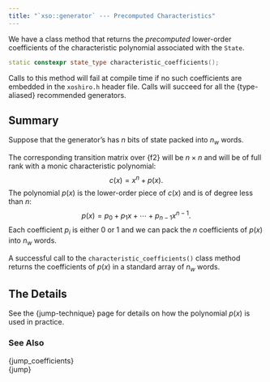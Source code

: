 ```yaml
---
title: "`xso::generator` --- Precomputed Characteristics"
---
```


We have a class method that returns the *precomputed* lower-order coefficients of the characteristic polynomial associated with the `State`.
```cpp
static constexpr state_type characteristic_coefficients();
```
Calls to this method will fail at compile time if no such coefficients are embedded in the `xoshiro.h` header file.
Calls will succeed for all the {type-aliased} recommended generators.

## Summary

Suppose that the generator's has $n$ bits of state packed into $n_w$ words.

The corresponding transition matrix over {f2} will be $n \times n$ and will be of full rank with a monic characteristic polynomial:
$$
    c(x) = x^n + p(x).
$$
The polynomial $p(x)$ is the lower-order piece of $c(x)$ and is of degree less than $n$:
$$
    p(x) = p_0 + p_1 x + \cdots + p_{n-1} x^{n-1}.
$$
Each coefficient $p_i$ is either 0 or 1 and we can pack the $n$ coefficients of $p(x)$ into $n_w$ words.

A successful call to the `characteristic_coefficients()` class method returns the coefficients of $p(x)$ in a standard array of $n_w$ words.

## The Details

See the {jump-technique} page for details on how the polynomial $p(x)$ is used in practice.

### See Also

{jump_coefficients} \
{jump}

